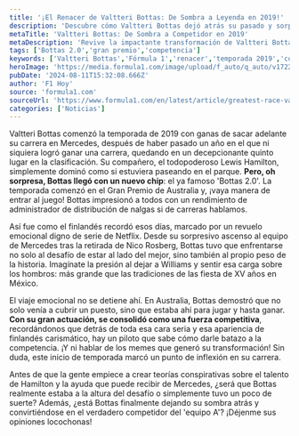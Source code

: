 ```yaml
---
title: '¡El Renacer de Valtteri Bottas: De Sombra a Leyenda en 2019!'
description: 'Descubre cómo Valtteri Bottas dejó atrás su pasado y sorprendió en 2019 con su espectacular regreso a la competencia de Fórmula 1. ¡Una historia digna de Netflix!'
metaTitle: 'Valtteri Bottas: De Sombra a Competidor en 2019'
metaDescription: 'Revive la impactante transformación de Valtteri Bottas en la temporada 2019. ¡Un inicio que dejó a todos boquiabiertos!'
tags: ['Bottas 2.0','gran premio','competencia']
keywords: ['Valtteri Bottas','Fórmula 1','renacer','temporada 2019','competidor']
heroImage: 'https://media.formula1.com/image/upload/f_auto/q_auto/v1722952732/fom-website/2024/Miscellaneous/Formula%201%20header%20template.png'
pubDate: '2024-08-11T15:32:08.666Z'
author: 'F1 Hoy'
source: 'formula1.com'
sourceUrl: 'https://www.formula1.com/en/latest/article/greatest-race-valtteri-bottas-on-the-day-he-turned-anger-into-perfection.OPdJC173SdVMPFBX7iABq'
categories: ['Noticias']
---
```

Valtteri Bottas comenzó la temporada de 2019 con ganas de sacar adelante su carrera en Mercedes, después de haber pasado un año en el que ni siquiera logró ganar una carrera, quedando en un decepcionante quinto lugar en la clasificación. Su compañero, el todopoderoso Lewis Hamilton, simplemente dominó como si estuviera paseando en el parque. **Pero, oh sorpresa, Bottas llegó con un nuevo chip**: el ya famoso 'Bottas 2.0'. La temporada comenzó en el Gran Premio de Australia y, ¡vaya manera de entrar al juego! Bottas impresionó a todos con un rendimiento de administrador de distribución de nalgas si de carreras hablamos.

Así fue como el finlandés recordó esos días, marcado por un revuelo emocional digno de serie de Netflix. Desde su sorpresivo ascenso al equipo de Mercedes tras la retirada de Nico Rosberg, Bottas tuvo que enfrentarse no solo al desafío de estar al lado del mejor, sino también al propio peso de la historia. Imagínate la presión al dejar a Williams y sentir esa carga sobre los hombros: más grande que las tradiciones de las fiesta de XV años en México. 

El viaje emocional no se detiene ahí. En Australia, Bottas demostró que no solo venía a cubrir un puesto, sino que estaba ahí para jugar y hasta ganar. **Con su gran actuación, se consolidó como una fuerza competitiva**, recordándonos que detrás de toda esa cara seria y esa apariencia de finlandés carismático, hay un piloto que sabe cómo darle batazo a la competencia. ¡Y ni hablar de los memes que generó su transformación! Sin duda, este inicio de temporada marcó un punto de inflexión en su carrera.

Antes de que la gente empiece a crear teorías conspirativas sobre el talento de Hamilton y la ayuda que puede recibir de Mercedes, ¿será que Bottas realmente estaba a la altura del desafío o simplemente tuvo un poco de suerte? Además, ¿está Bottas finalmente dejando su sombra atrás y convirtiéndose en el verdadero competidor del 'equipo A'? ¡Déjenme sus opiniones locochonas!


